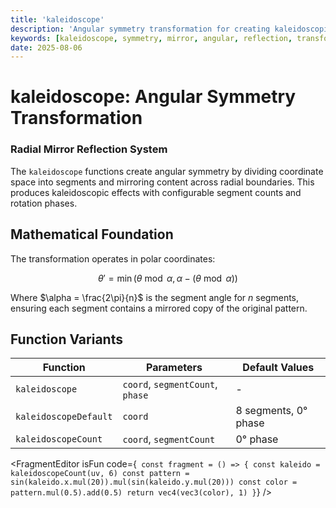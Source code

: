 ```yaml
---
title: 'kaleidoscope'
description: 'Angular symmetry transformation for creating kaleidoscopic mirror effects'
keywords: [kaleidoscope, symmetry, mirror, angular, reflection, transformation]
date: 2025-08-06
---
```



# kaleidoscope: Angular Symmetry Transformation

### Radial Mirror Reflection System

The `kaleidoscope` functions create angular symmetry by dividing coordinate space into segments and mirroring content across radial boundaries. This produces kaleidoscopic effects with configurable segment counts and rotation phases.

## Mathematical Foundation

The transformation operates in polar coordinates:

$$
\theta' = \min(\theta \bmod \alpha, \alpha - (\theta \bmod \alpha))
$$

Where $\alpha = \frac{2\pi}{n}$ is the segment angle for $n$ segments, ensuring each segment contains a mirrored copy of the original pattern.

## Function Variants

| Function              | Parameters                       | Default Values       |
| --------------------- | -------------------------------- | -------------------- |
| `kaleidoscope`        | `coord`, `segmentCount`, `phase` | -                    |
| `kaleidoscopeDefault` | `coord`                          | 8 segments, 0° phase |
| `kaleidoscopeCount`   | `coord`, `segmentCount`          | 0° phase             |

<FragmentEditor
        isFun
        code={`
const fragment = () => {
        const kaleido = kaleidoscopeCount(uv, 6)
        const pattern = sin(kaleido.x.mul(20)).mul(sin(kaleido.y.mul(20)))
        const color = pattern.mul(0.5).add(0.5)
        return vec4(vec3(color), 1)
}`}
/>
